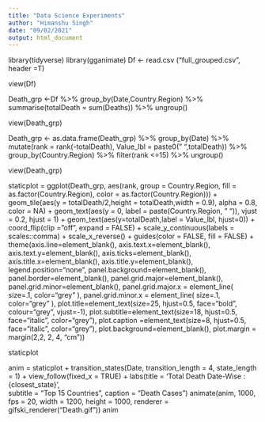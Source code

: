 ```yaml
---
title: "Data Science Experiments"
author: "Himanshu Singh"
date: "09/02/2021"
output: html_document
---
```


library(tidyverse)
library(gganimate)
Df <- read.csv ("full_grouped.csv", header =T)

view(Df)

Death_grp <-Df %>%
  group_by(Date,Country.Region) %>%
  summarise(totalDeath = sum(Deaths)) %>%
  ungroup()

view(Death_grp)

Death_grp <- as.data.frame(Death_grp) %>%
  group_by(Date) %>%
  mutate(rank = rank(-totalDeath),
         Value_lbl = paste0(" ",totalDeath)) %>%
  group_by(Country.Region) %>% 
  filter(rank <=15) %>%
  ungroup()
  
view(Death_grp)

staticplot = ggplot(Death_grp, aes(rank, group = Country.Region, 
                    fill = as.factor(Country.Region), color = as.factor(Country.Region))) +
  geom_tile(aes(y = totalDeath/2,height = totalDeath,width = 0.9), alpha = 0.8, color = NA) +
  geom_text(aes(y = 0, label = paste(Country.Region, " ")), vjust = 0.2, hjust = 1) +
  geom_text(aes(y=totalDeath,label = Value_lbl, hjust=0)) +
  coord_flip(clip = "off", expand = FALSE) +
  scale_y_continuous(labels = scales::comma) +
  scale_x_reverse() +
  guides(color = FALSE, fill = FALSE) +
  theme(axis.line=element_blank(),
        axis.text.x=element_blank(),
        axis.text.y=element_blank(),
        axis.ticks=element_blank(),
        axis.title.x=element_blank(),
        axis.title.y=element_blank(),
        legend.position="none",
        panel.background=element_blank(),
        panel.border=element_blank(),
        panel.grid.major=element_blank(),
        panel.grid.minor=element_blank(),
        panel.grid.major.x = element_line( size=.1, color="grey" ),
        panel.grid.minor.x = element_line( size=.1, color="grey" ),
        plot.title=element_text(size=25, hjust=0.5, face="bold", colour="grey", vjust=-1),
        plot.subtitle=element_text(size=18, hjust=0.5, face="italic", color="grey"),
        plot.caption =element_text(size=8, hjust=0.5, face="italic", color="grey"),
        plot.background=element_blank(),
        plot.margin = margin(2,2, 2, 4, "cm"))

staticplot

anim = staticplot + transition_states(Date, transition_length = 4, state_length = 1) +
  view_follow(fixed_x = TRUE)  +
  labs(title = 'Total Death Date-Wise : {closest_state}',  
       subtitle  =  "Top 15 Countries",
       caption  = "Death Cases")
animate(anim, 1000, fps = 20,  width = 1200, height = 1000, 
        renderer = gifski_renderer("Death.gif"))
anim
